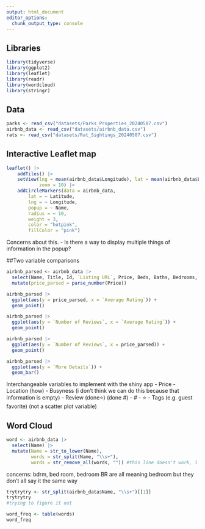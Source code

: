 ```yaml
---
output: html_document
editor_options: 
  chunk_output_type: console
---
```


## Libraries
```r
library(tidyverse)
library(ggplot2)
library(leaflet)
library(readr)
library(wordcloud)
library(stringr)
```

## Data
```r
parks <- read_csv("datasets/Parks_Properties_20240507.csv")
airbnb_data <- read_csv("datasets/airbnb_data.csv")
rats <- read_csv("datasets/Rat_Sightings_20240507.csv")
```


## Interactive Leaflet map
```r
leaflet() |>
    addTiles() |>
    setView(lng = mean(airbnb_data$Longitude), lat = mean(airbnb_data$Latitude), 
            zoom = 10) |> 
    addCircleMarkers(data = airbnb_data,
        lat = ~ Latitude, 
        lng = ~ Longitude, 
        popup = ~ Name, 
        radius = ~ 10,  
        weight = 3,
        color = "hotpink", 
        fillColor = "pink")
```
Concerns about this. 
  - Is there a way to display multiple things of information in the popup?
  
##Two variable comparisons
```r
airbnb_parsed <- airbnb_data |>
  select(Name, Title, Id, `Listing URL`, Price, Beds, Baths, Bedrooms, `Average Rating`, `Number of Reviews`, `More Details`, `Listing Type`, `Room Type Category`) |>
  mutate(price_parsed = parse_number(Price))
```


```r
airbnb_parsed |>
  ggplot(aes(y = price_parsed, x = `Average Rating`)) +
  geom_point() 
```
```r
airbnb_parsed |>
  ggplot(aes(y = `Number of Reviews`, x = `Average Rating`)) +
  geom_point() 
```
```r
airbnb_parsed |>
  ggplot(aes(y = `Number of Reviews`, x = price_parsed)) +
  geom_point() 
```
```r
airbnb_parsed |>
  ggplot(aes(y = `More Details`)) +
  geom_bar() 
```

Interchangeable variables to implement with the shiny app
  - Price
  - Location (how)
  - Busyness (i don't think we can do this because that information is empty)
  - Review (done⭐) (done #)
    - # 
    - ⭐
  - Tags (e.g. guest favorite) (not a scatter plot variable)
  
## Word Cloud
```r
word <- airbnb_data |>
  select(Name) |>
  mutate(Name = str_to_lower(Name),
         words = str_split(Name, "\\s+"),
         words = str_remove_all(words, "")) #this line doesn't work, i'm trying to remove things like colons, slashes, comas, and ampersands
```
concerns: bdrm, bed room, bedroom BR are all meaning bedroom but they don't all say it the same way  

```r
trytrytry <- str_split(airbnb_data$Name, "\\s+")[[1]]
trytrytry
#trying to figure it out
```

```r
word_freq <- table(words)
word_freq
```




